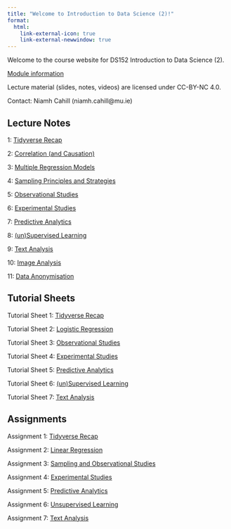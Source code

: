 ```yaml
---
title: "Welcome to Introduction to Data Science (2)!"
format:
  html:
    link-external-icon: true
    link-external-newwindow: true
---
```


Welcome to the course website for DS152 Introduction to Data Science (2).

[Module information](https://ncahill89.github.io/DS152/0-Information.html)

Lecture material (slides, notes, videos) are licensed under CC-BY-NC 4.0.

Contact: Niamh Cahill (niamh.cahill\@mu.ie)

## Lecture Notes

1: [Tidyverse Recap](https://ncahill89.github.io/DS152/1-TidyverseRecap.html)

2: [Correlation (and Causation)](https://ncahill89.github.io/DS152/2-Correlation.html)

3: [Multiple Regression Models](https://ncahill89.github.io/DS152/3-MultipleRegression.html)

4: [Sampling Principles and Strategies](https://ncahill89.github.io/DS152/4-sampling.html)

5: [Observational Studies](https://ncahill89.github.io/DS152/5-ObservationalStudies.html)

6: [Experimental Studies](https://ncahill89.github.io/DS152/6-experiments.html)

7: [Predictive Analytics](https://ncahill89.github.io/DS152/7-PredictiveAnalytics.html)

8: [(un)Supervised Learning](https://ncahill89.github.io/DS152/8-(un)supervisedLearning.html)

9: [Text Analysis](https://ncahill89.github.io/DS152/9b-text.html)

10: [Image Analysis](https://ncahill89.github.io/DS152/9-image.html)

11: [Data Anonymisation](https://ncahill89.github.io/DS152/10b-data_annon.html)


## Tutorial Sheets

Tutorial Sheet 1: [Tidyverse Recap](https://ncahill89.github.io/DS152/Tutorial1.html)

Tutorial Sheet 2: [Logistic Regression](https://ncahill89.github.io/DS152/Tutorial2.html)

Tutorial Sheet 3: [Observational Studies](https://ncahill89.github.io/DS152/Tutorial3.html)

Tutorial Sheet 4: [Experimental Studies](https://ncahill89.github.io/DS152/Tutorial4.html)

Tutorial Sheet 5: [Predictive Analytics](https://ncahill89.github.io/DS152/Tutorial6.html)

Tutorial Sheet 6: [(un)Supervised Learning](https://ncahill89.github.io/DS152/Tutorial7.html)

Tutorial Sheet 7: [Text Analysis](https://ncahill89.github.io/DS152/Tutorial8.html)


## Assignments

Assignment 1: [Tidyverse Recap](https://ncahill89.github.io/DS152/Assignment1.html)

Assignment 2: [Linear Regression](https://ncahill89.github.io/DS152/Assignment2.html)

Assignment 3: [Sampling and Observational Studies](https://ncahill89.github.io/DS152/Assignment3.html)

Assignment 4: [Experimental Studies](https://ncahill89.github.io/DS152/Assignment4.html)

Assignment 5: [Predictive Analytics](https://ncahill89.github.io/DS152/Assignment5.html)

Assignment 6: [Unsupervised Learning](https://ncahill89.github.io/DS152/Assignment6.html)

Assignment 7: [Text Analysis](https://ncahill89.github.io/DS152/Assignment7.html)


